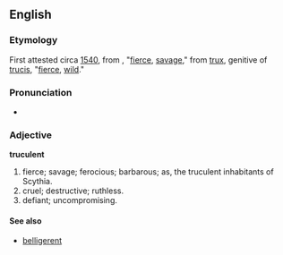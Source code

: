 ==English==
===Etymology===
First attested circa [[w:1540|1540]], from {{L.}} {{truculentus}}, "[[fierce]], [[savage]]," from [[trux]], genitive of [[trucis]], "[[fierce]], [[wild]]."

===Pronunciation===
*{{AHD|\trŭkyə-lənt\}}

===Adjective===
'''truculent'''

#fierce; savage; ferocious; barbarous; as, the truculent inhabitants of Scythia.
#cruel; destructive; ruthless.
#defiant; uncompromising.

====See also====
*[[belligerent]]